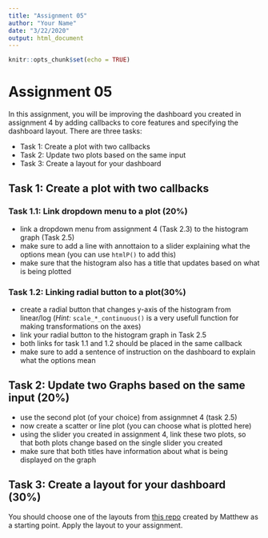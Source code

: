 ```yaml
---
title: "Assignment 05"
author: "Your Name"
date: "3/22/2020"
output: html_document
---
```


```r
knitr::opts_chunk$set(echo = TRUE)
```

# Assignment 05

In this assignment, you will be improving the dashboard you created in assignment 4 by adding callbacks to core features and specifying the dashboard layout.
There are three tasks:
 
- Task 1: Create a plot with two callbacks
- Task 2: Update two plots based on the same input
- Task 3: Create a layout for your dashboard

## Task 1: Create a plot with two callbacks

### Task 1.1: Link dropdown menu to a plot (20%)

- link a dropdown menu from assignment 4 (Task 2.3) to the histogram graph (Task 2.5)
- make sure to add a line with annottaion to a slider explaining what the options mean (you can use `htmlP()` to add this)
- make sure that the histogram also has a title that updates based on what is being plotted

### Task 1.2: Linking radial button to a plot(30%)

- create a radial button that changes y-axis of the histogram from linear/log (*Hint:* `scale_*_continuous()` is a very usefull function for making transformations on the axes)
- link your radial button to the histogram graph in Task 2.5
- both links for task 1.1 and 1.2 should be placed in the same callback
- make sure to add a sentence of instruction on the dashboard to explain what the options mean

## Task 2: Update two Graphs based on the same input (20%)

- use the second plot (of your choice) from assignmnet 4 (task 2.5) 
- now create a scatter or line plot (you can choose what is plotted here)
- using the slider you created in assignment 4, link these two plots, so that both plots change based on the single slider you created
- make sure that both titles have information about what is being displayed on the graph

## Task 3: Create a layout for your dashboard (30%)

You should choose one of the layouts from [this repo](https://github.com/matthewconnell/dashr_sample_layouts) created by Matthew as a starting point.
Apply the layout to your assignment.